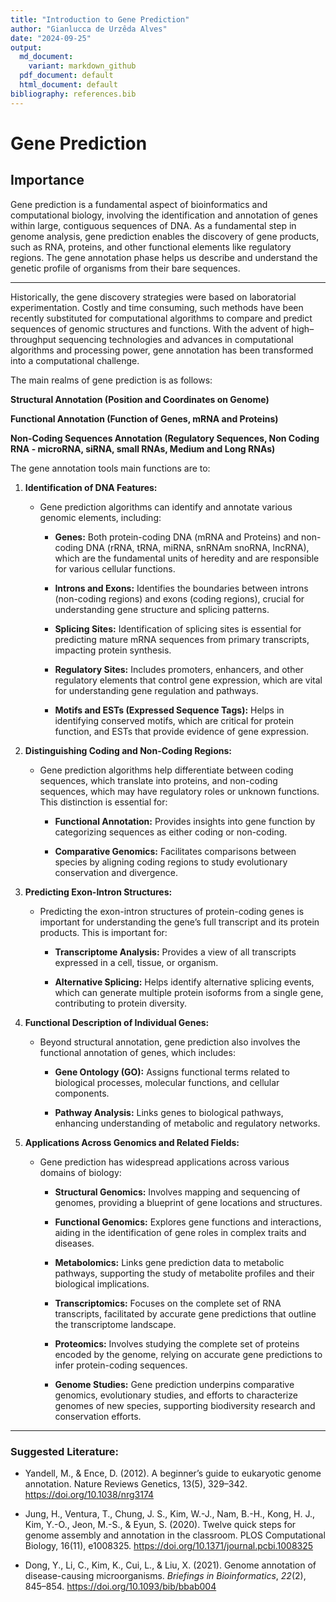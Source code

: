 ```yaml
---
title: "Introduction to Gene Prediction"
author: "Gianlucca de Urzêda Alves"
date: "2024-09-25"
output:
  md_document:
    variant: markdown_github
  pdf_document: default
  html_document: default
bibliography: references.bib
---
```


# Gene Prediction

## Importance

Gene prediction is a fundamental aspect of bioinformatics and computational biology, involving the identification and annotation of genes within large, contiguous sequences of DNA. As a fundamental step in genome analysis, gene prediction enables the discovery of gene products, such as RNA, proteins, and other functional elements like regulatory regions. The gene annotation phase helps us describe and understand the genetic profile of organisms from their bare sequences.

------------------------------------------------------------------------

Historically, the gene discovery strategies were based on laboratorial experimentation. Costly and time consuming, such methods have been recently substituted for computational algorithms to compare and predict sequences of genomic structures and functions. With the advent of high--throughput sequencing technologies and advances in computational algorithms and processing power, gene annotation has been transformed into a computational challenge.

The main realms of gene prediction is as follows:

**Structural Annotation (Position and Coordinates on Genome)**

**Functional Annotation (Function of Genes, mRNA and Proteins)**

**Non-Coding Sequences Annotation (Regulatory Sequences, Non Coding RNA - microRNA, siRNA, small RNAs, Medium and Long RNAs)**

The gene annotation tools main functions are to:

1.  **Identification of DNA Features:**

    -   Gene prediction algorithms can identify and annotate various genomic elements, including:

        -   **Genes:** Both protein-coding DNA (mRNA and Proteins) and non-coding DNA (rRNA, tRNA, miRNA, snRNAm snoRNA, lncRNA), which are the fundamental units of heredity and are responsible for various cellular functions.

        -   **Introns and Exons:** Identifies the boundaries between introns (non-coding regions) and exons (coding regions), crucial for understanding gene structure and splicing patterns.

        -   **Splicing Sites:** Identification of splicing sites is essential for predicting mature mRNA sequences from primary transcripts, impacting protein synthesis.

        -   **Regulatory Sites:** Includes promoters, enhancers, and other regulatory elements that control gene expression, which are vital for understanding gene regulation and pathways.

        -   **Motifs and ESTs (Expressed Sequence Tags):** Helps in identifying conserved motifs, which are critical for protein function, and ESTs that provide evidence of gene expression.

2.  **Distinguishing Coding and Non-Coding Regions:**

    -   Gene prediction algorithms help differentiate between coding sequences, which translate into proteins, and non-coding sequences, which may have regulatory roles or unknown functions. This distinction is essential for:

        -   **Functional Annotation:** Provides insights into gene function by categorizing sequences as either coding or non-coding.

        -   **Comparative Genomics:** Facilitates comparisons between species by aligning coding regions to study evolutionary conservation and divergence.

3.  **Predicting Exon-Intron Structures:**

    -   Predicting the exon-intron structures of protein-coding genes is important for understanding the gene's full transcript and its protein products. This is important for:

        -   **Transcriptome Analysis:** Provides a view of all transcripts expressed in a cell, tissue, or organism.

        -   **Alternative Splicing:** Helps identify alternative splicing events, which can generate multiple protein isoforms from a single gene, contributing to protein diversity.

4.  **Functional Description of Individual Genes:**

    -   Beyond structural annotation, gene prediction also involves the functional annotation of genes, which includes:

        -   **Gene Ontology (GO):** Assigns functional terms related to biological processes, molecular functions, and cellular components.

        -   **Pathway Analysis:** Links genes to biological pathways, enhancing understanding of metabolic and regulatory networks.

5.  **Applications Across Genomics and Related Fields:**

    -   Gene prediction has widespread applications across various domains of biology:

        -   **Structural Genomics:** Involves mapping and sequencing of genomes, providing a blueprint of gene locations and structures.

        -   **Functional Genomics:** Explores gene functions and interactions, aiding in the identification of gene roles in complex traits and diseases.

        -   **Metabolomics:** Links gene prediction data to metabolic pathways, supporting the study of metabolite profiles and their biological implications.

        -   **Transcriptomics:** Focuses on the complete set of RNA transcripts, facilitated by accurate gene predictions that outline the transcriptome landscape.

        -   **Proteomics:** Involves studying the complete set of proteins encoded by the genome, relying on accurate gene predictions to infer protein-coding sequences.

        -   **Genome Studies:** Gene prediction underpins comparative genomics, evolutionary studies, and efforts to characterize genomes of new species, supporting biodiversity research and conservation efforts.

------------------------------------------------------------------------

### Suggested Literature:

-   Yandell, M., & Ence, D. (2012). A beginner's guide to eukaryotic genome annotation. Nature Reviews Genetics, 13(5), 329--342. <https://doi.org/10.1038/nrg3174>

-   Jung, H., Ventura, T., Chung, J. S., Kim, W.-J., Nam, B.-H., Kong, H. J., Kim, Y.-O., Jeon, M.-S., & Eyun, S. (2020). Twelve quick steps for genome assembly and annotation in the classroom. PLOS Computational Biology, 16(11), e1008325. <https://doi.org/10.1371/journal.pcbi.1008325>

-   Dong, Y., Li, C., Kim, K., Cui, L., & Liu, X. (2021). Genome annotation of disease-causing microorganisms. *Briefings in Bioinformatics*, *22*(2), 845--854. <https://doi.org/10.1093/bib/bbab004>
